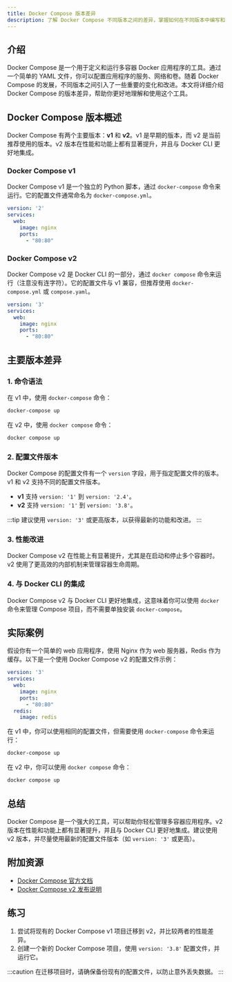 ```yaml
---
title: Docker Compose 版本差异
description: 了解 Docker Compose 不同版本之间的差异，掌握如何在不同版本中编写和管理容器化应用。
---
```


## 介绍

Docker Compose 是一个用于定义和运行多容器 Docker 应用程序的工具。通过一个简单的 YAML 文件，你可以配置应用程序的服务、网络和卷。随着 Docker Compose 的发展，不同版本之间引入了一些重要的变化和改进。本文将详细介绍 Docker Compose 的版本差异，帮助你更好地理解和使用这个工具。

## Docker Compose 版本概述

Docker Compose 有两个主要版本：**v1** 和 **v2**。v1 是早期的版本，而 v2 是当前推荐使用的版本。v2 版本在性能和功能上都有显著提升，并且与 Docker CLI 更好地集成。

### Docker Compose v1

Docker Compose v1 是一个独立的 Python 脚本，通过 `docker-compose` 命令来运行。它的配置文件通常命名为 `docker-compose.yml`。

```yaml
version: '2'
services:
  web:
    image: nginx
    ports:
      - "80:80"
```

### Docker Compose v2

Docker Compose v2 是 Docker CLI 的一部分，通过 `docker compose` 命令来运行（注意没有连字符）。它的配置文件与 v1 兼容，但推荐使用 `docker-compose.yml` 或 `compose.yaml`。

```yaml
version: '3'
services:
  web:
    image: nginx
    ports:
      - "80:80"
```

## 主要版本差异

### 1. 命令语法

在 v1 中，使用 `docker-compose` 命令：

```bash
docker-compose up
```

在 v2 中，使用 `docker compose` 命令：

```bash
docker compose up
```

### 2. 配置文件版本

Docker Compose 的配置文件有一个 `version` 字段，用于指定配置文件的版本。v1 和 v2 支持不同的配置文件版本。

- **v1** 支持 `version: '1'` 到 `version: '2.4'`。
- **v2** 支持 `version: '1'` 到 `version: '3.8'`。

:::tip
建议使用 `version: '3'` 或更高版本，以获得最新的功能和改进。
:::

### 3. 性能改进

Docker Compose v2 在性能上有显著提升，尤其是在启动和停止多个容器时。v2 使用了更高效的内部机制来管理容器生命周期。

### 4. 与 Docker CLI 的集成

Docker Compose v2 与 Docker CLI 更好地集成，这意味着你可以使用 `docker` 命令来管理 Compose 项目，而不需要单独安装 `docker-compose`。

## 实际案例

假设你有一个简单的 web 应用程序，使用 Nginx 作为 web 服务器，Redis 作为缓存。以下是一个使用 Docker Compose v2 的配置文件示例：

```yaml
version: '3'
services:
  web:
    image: nginx
    ports:
      - "80:80"
  redis:
    image: redis
```

在 v1 中，你可以使用相同的配置文件，但需要使用 `docker-compose` 命令来运行：

```bash
docker-compose up
```

在 v2 中，你可以使用 `docker compose` 命令：

```bash
docker compose up
```

## 总结

Docker Compose 是一个强大的工具，可以帮助你轻松管理多容器应用程序。v2 版本在性能和功能上都有显著提升，并且与 Docker CLI 更好地集成。建议使用 v2 版本，并尽量使用最新的配置文件版本（如 `version: '3'` 或更高）。

## 附加资源

- [Docker Compose 官方文档](https://docs.docker.com/compose/)
- [Docker Compose v2 发布说明](https://docs.docker.com/compose/cli-command/)

## 练习

1. 尝试将现有的 Docker Compose v1 项目迁移到 v2，并比较两者的性能差异。
2. 创建一个新的 Docker Compose 项目，使用 `version: '3.8'` 配置文件，并运行它。

:::caution
在迁移项目时，请确保备份现有的配置文件，以防止意外丢失数据。
:::